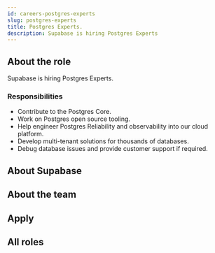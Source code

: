 ```yaml
---
id: careers-postgres-experts
slug: postgres-experts
title: Postgres Experts.
description: Supabase is hiring Postgres Experts
---
```




## About the role

Supabase is hiring Postgres Experts.

### Responsibilities

- Contribute to the Postgres Core.
- Work on Postgres open source tooling.
- Help engineer Postgres Reliability and observability into our cloud platform.
- Develop multi-tenant solutions for thousands of databases.
- Debug database issues and provide customer support if required.


## About Supabase

<About/> 

## About the team

<Team/> 

## Apply

<Apply/> 

## All roles

<Roles/> 